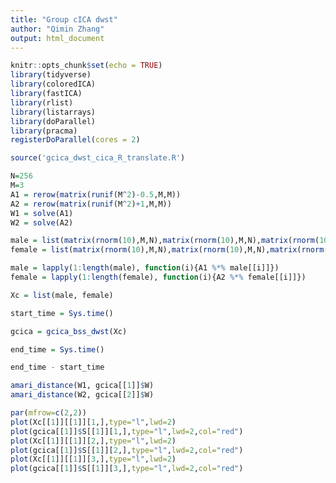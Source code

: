 ```yaml
---
title: "Group cICA dwst"
author: "Qimin Zhang"
output: html_document
---
```


```r
knitr::opts_chunk$set(echo = TRUE)
library(tidyverse)
library(coloredICA)
library(fastICA)
library(rlist)
library(listarrays)
library(doParallel)
library(pracma)
registerDoParallel(cores = 2)
```


```r
source('gcica_dwst_cica_R_translate.R')
```


```r
N=256
M=3
A1 = rerow(matrix(runif(M^2)-0.5,M,M))
A2 = rerow(matrix(runif(M^2)+1,M,M))
W1 = solve(A1)
W2 = solve(A2)

male = list(matrix(rnorm(10),M,N),matrix(rnorm(10),M,N),matrix(rnorm(10),M,N),matrix(rnorm(10),M,N),matrix(rnorm(10),M,N))
female = list(matrix(rnorm(10),M,N),matrix(rnorm(10),M,N),matrix(rnorm(10),M,N))

male = lapply(1:length(male), function(i){A1 %*% male[[i]]})
female = lapply(1:length(female), function(i){A2 %*% female[[i]]})

Xc = list(male, female)

start_time = Sys.time()

gcica = gcica_bss_dwst(Xc)

end_time = Sys.time()

end_time - start_time

amari_distance(W1, gcica[[1]]$W)
amari_distance(W2, gcica[[2]]$W)

par(mfrow=c(2,2))
plot(Xc[[1]][[1]][1,],type="l",lwd=2)
plot(gcica[[1]]$S[[1]][1,],type="l",lwd=2,col="red")
plot(Xc[[1]][[1]][2,],type="l",lwd=2)
plot(gcica[[1]]$S[[1]][2,],type="l",lwd=2,col="red")
plot(Xc[[1]][[1]][3,],type="l",lwd=2)
plot(gcica[[1]]$S[[1]][3,],type="l",lwd=2,col="red")
```



